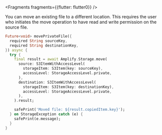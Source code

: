 
<Fragments fragments={{flutter: flutter0}} />

You can move an existing file to a different location. This requires the user who initiates the move operation to have read and write permission on the source file.

```dart
Future<void> movePrivateFile({
  required String sourceKey,
  required String destinationKey,
}) async {
  try {
    final result = await Amplify.Storage.move(
      source: S3ItemWithAccessLevel(
        storageItem: S3Item(key: sourceKey),
        accessLevel: StorageAccessLevel.private,
      ),
      destination: S3ItemWithAccessLevel(
        storageItem: S3Item(key: destinationKey),
        accessLevel: StorageAccessLevel.private,
      ),
    ).result;

    safePrint('Moved file: ${result.copiedItem.key}');
  } on StorageException catch (e) {
    safePrint(e.message);
  }
}
```
